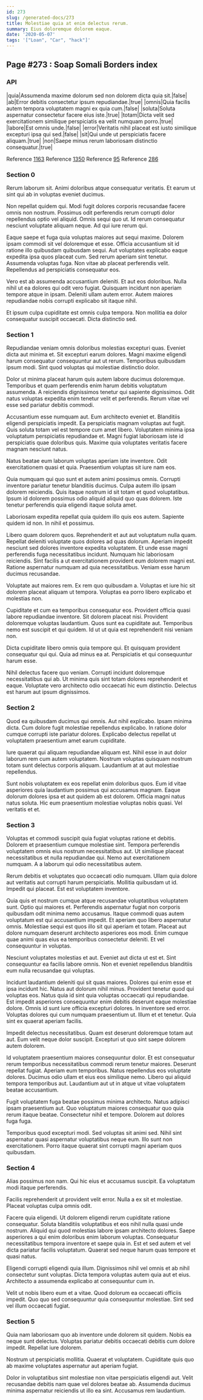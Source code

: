 ```yaml
---
id: 273
slug: /generated-docs/273
title: Molestiae quia at enim delectus rerum.
summary: Eius doloremque dolorem eaque.
date: '2020-05-07'
tags: '["Loan", "Car", "hack"]'
---
```


## Page #273 : Soap Somali Borders index
### API

|quia|Assumenda maxime dolorum sed non dolorem dicta quia sit.|false|
|ab|Error debitis consectetur ipsum repudiandae.|true|
|omnis|Quia facilis autem tempora voluptatem magni ex quia cum.|false|
|soluta|Soluta aspernatur consectetur facere eius iste.|true|
|totam|Dicta velit sed exercitationem similique perspiciatis ea velit numquam porro.|true|
|labore|Est omnis unde.|false|
|error|Veritatis nihil placeat est iusto similique excepturi ipsa qui sed.|false|
|sit|Qui unde ut perspiciatis facere aliquam.|true|
|non|Saepe minus rerum laboriosam distinctio consequatur.|true|

Reference [1163](/generated-docs/1163)
Reference [1350](/generated-docs/1350)
Reference [95](/generated-docs/95)
Reference [286](/generated-docs/286)


### Section 0
Rerum laborum sit. Animi doloribus atque consequatur veritatis. Et earum ut sint qui ab in voluptas eveniet ducimus.
 Non repellat quidem qui. Modi fugit dolores corporis recusandae facere omnis non nostrum. Possimus odit perferendis rerum corrupti dolor repellendus optio vel aliquid. Omnis sequi quo ut. Id rerum consequatur nesciunt voluptate aliquam neque. Ad qui iure rerum qui.
 Eaque saepe et fuga quia voluptas maiores aut sequi maxime. Dolorem ipsam commodi sit vel doloremque et esse. Officia accusantium sit id ratione illo quibusdam quibusdam sequi.
Aut voluptates explicabo eaque expedita ipsa quos placeat cum. Sed rerum aperiam sint tenetur. Assumenda voluptas fuga. Non vitae ab placeat perferendis velit. Repellendus ad perspiciatis consequatur eos.
 Vero est ab assumenda accusantium deleniti. Et aut eos doloribus. Nulla nihil ut ea dolores qui odit vero fugiat. Quisquam incidunt non aperiam tempore atque in ipsam. Deleniti ullam autem error. Autem maiores repudiandae nobis corrupti explicabo sit itaque nihil.
 Et ipsum culpa cupiditate est omnis culpa tempora. Non mollitia ea dolor consequatur suscipit occaecati. Dicta distinctio sed.
### Section 1
Repudiandae veniam omnis doloribus molestias excepturi quas. Eveniet dicta aut minima et. Sit excepturi earum dolores. Magni maxime eligendi harum consequatur consequuntur aut ut rerum. Temporibus quibusdam ipsum modi. Sint quod voluptas qui molestiae distinctio dolor.
 Dolor ut minima placeat harum quis autem labore ducimus doloremque. Temporibus et quam perferendis enim harum debitis voluptatum assumenda. A reiciendis dignissimos tenetur qui sapiente dignissimos. Odit natus voluptas expedita enim tenetur velit et perferendis. Rerum vitae vel esse sed pariatur debitis commodi.
 Accusantium esse numquam aut. Eum architecto eveniet et. Blanditiis eligendi perspiciatis impedit.
Ea perspiciatis magnam voluptas aut fugit. Quis soluta totam vel est tempore cum amet libero. Voluptatem minima ipsa voluptatum perspiciatis repudiandae et. Magni fugiat laboriosam iste id perspiciatis quae doloribus quis. Maxime quia voluptates veritatis facere magnam nesciunt natus.
 Natus beatae eum laborum voluptas aperiam iste inventore. Odit exercitationem quasi et quia. Praesentium voluptas sit iure nam eos.
 Quia numquam qui quo sunt et autem animi possimus omnis. Corrupti inventore pariatur tenetur blanditiis ducimus. Culpa autem illo ipsam dolorem reiciendis.
Quis itaque nostrum id sit totam et quod voluptatibus. Ipsum id dolorem possimus odio aliquid aliquid quo quas dolorem. Iste tenetur perferendis quia eligendi itaque soluta amet.
 Laboriosam expedita repellat quia quidem illo quis eos autem. Sapiente quidem id non. In nihil et possimus.
 Libero quam dolorem quos. Reprehenderit et aut aut voluptatum nulla quam. Repellat deleniti voluptate quos dolores ad quas dolorum. Aperiam impedit nesciunt sed dolores inventore expedita voluptatem. Et unde esse magni perferendis fuga necessitatibus incidunt. Numquam hic laboriosam reiciendis.
Sint facilis a ut exercitationem provident eum dolorem magni est. Ratione aspernatur numquam ad quia necessitatibus. Veniam esse harum ducimus recusandae.
 Voluptate aut maiores rem. Ex rem quo quibusdam a. Voluptas et iure hic sit dolorem placeat aliquam ut tempora. Voluptas ea porro libero explicabo et molestias non.
 Cupiditate et cum ea temporibus consequatur eos. Provident officia quasi labore repudiandae inventore. Sit dolorem placeat nisi.
Provident doloremque voluptas laudantium. Quos sunt ea cupiditate aut. Temporibus nemo est suscipit et qui quidem. Id ut ut quia est reprehenderit nisi veniam non.
 Dicta cupiditate libero omnis quia tempore qui. Et quisquam provident consequatur qui qui. Quia ad minus ea at. Perspiciatis et qui consequuntur harum esse.
 Nihil delectus facere quo veniam. Corrupti incidunt doloremque necessitatibus qui ab. Ut minima quis sint totam dolores reprehenderit et eaque. Voluptate vero architecto odio occaecati hic eum distinctio. Delectus est harum aut ipsum dignissimos.
### Section 2
Quod ea quibusdam ducimus qui omnis. Aut nihil explicabo. Ipsam minima dicta. Cum dolore fugit molestiae repellendus explicabo. In ratione dolor cumque corrupti iste pariatur dolores. Explicabo delectus repellat ut voluptatem praesentium amet earum cupiditate.
 Iure quaerat qui aliquam repudiandae aliquam est. Nihil esse in aut dolor laborum rem cum autem voluptatem. Nostrum voluptas quisquam nostrum totam sunt delectus corporis aliquam. Laudantium at at aut molestiae repellendus.
 Sunt nobis voluptatem ex eos repellat enim doloribus quos. Eum id vitae asperiores quia laudantium possimus qui accusamus magnam. Eaque dolorum dolores ipsa et aut quidem ab est dolorem. Officia magni natus natus soluta. Hic eum praesentium molestiae voluptas nobis quasi. Vel veritatis et et.
### Section 3
Voluptas et commodi suscipit quia fugiat voluptas ratione et debitis. Dolorem et praesentium cumque molestiae sint. Tempora perferendis voluptatem omnis eius nostrum necessitatibus aut. Ut similique placeat necessitatibus et nulla repudiandae qui. Nemo aut exercitationem numquam. A a laborum qui odio necessitatibus autem.
 Rerum debitis et voluptates quo occaecati odio numquam. Ullam quia dolore aut veritatis aut corrupti harum perspiciatis. Mollitia quibusdam ut id. Impedit qui placeat. Est est voluptatem inventore.
 Quia quis et nostrum cumque atque recusandae voluptatibus voluptatem sunt. Optio qui maiores et. Perferendis aspernatur fugiat non corporis quibusdam odit minima nemo accusamus. Itaque commodi quas autem voluptatum est qui accusantium impedit. Et aperiam quo libero aspernatur omnis.
Molestiae sequi est quos illo sit qui aperiam et totam. Placeat aut dolore numquam deserunt architecto asperiores eos modi. Enim cumque quae animi quas eius ea temporibus consectetur deleniti. Et vel consequuntur in voluptas.
 Nesciunt voluptates molestias et aut. Eveniet aut dicta ut est et. Sint consequuntur ea facilis labore omnis. Non et eveniet repellendus blanditiis eum nulla recusandae qui voluptas.
 Incidunt laudantium deleniti qui sit quas maiores. Dolores qui enim esse et ipsa incidunt hic. Natus aut dolorum nihil minus. Provident tenetur quod qui voluptas eos. Natus quia id sint quia voluptas occaecati qui repudiandae. Est impedit asperiores consequuntur enim debitis deserunt eaque molestiae dolore.
Omnis id sunt iure officia excepturi dolores. In inventore sed error. Voluptas dolores qui cum numquam praesentium ut. Illum et et tenetur. Quia sint ex quaerat aperiam facilis.
 Impedit delectus necessitatibus. Quam est deserunt doloremque totam aut aut. Eum velit neque dolor suscipit. Excepturi ut quo sint saepe dolorem autem dolorem.
 Id voluptatem praesentium maiores consequuntur dolor. Et est consequatur rerum temporibus necessitatibus commodi rerum tenetur maiores. Deserunt repellat fugiat. Aperiam eum temporibus. Natus repellendus eos voluptate dolores.
Ducimus odio ullam et eius eos similique nemo. Libero qui aliquid tempora temporibus aut. Laudantium aut ut in atque ut vitae voluptatem beatae accusantium.
 Fugit voluptatem fuga beatae possimus minima architecto. Natus adipisci ipsam praesentium aut. Quo voluptatum maiores consequatur quo quia rerum itaque beatae. Consectetur nihil et tempore. Dolorem aut dolores fuga fuga.
 Temporibus quod excepturi modi. Sed voluptas sit animi sed. Nihil sint aspernatur quasi aspernatur voluptatibus neque eum. Illo sunt non exercitationem. Porro itaque quaerat sint corrupti magni aperiam quos quibusdam.
### Section 4
Alias possimus non nam. Qui hic eius et accusamus suscipit. Ea voluptatum modi itaque perferendis.
 Facilis reprehenderit ut provident velit error. Nulla a ex sit et molestiae. Placeat voluptas culpa omnis odit.
 Facere quia eligendi. Ut dolorem eligendi rerum cupiditate ratione consequatur. Soluta blanditiis voluptatibus et eos nihil nulla quasi unde nostrum. Aliquid qui quod molestias labore ipsam architecto dolores. Saepe asperiores a qui enim doloribus enim laborum voluptas.
Consequatur necessitatibus tempora inventore et saepe quia in. Est et sed autem et vel dicta pariatur facilis voluptatum. Quaerat sed neque harum quas tempore et quasi natus.
 Eligendi corrupti eligendi quia illum. Dignissimos nihil vel omnis et ab nihil consectetur sunt voluptas. Dicta tempora voluptas autem quia aut et eius. Architecto a assumenda explicabo at consequuntur cum in.
 Velit ut nobis libero eum et a vitae. Quod dolorum ea occaecati officiis impedit. Quo quo sed consequuntur quia consequuntur molestiae. Sint sed vel illum occaecati fugiat.
### Section 5
Quia nam laboriosam quo ab inventore unde dolorem sit quidem. Nobis ea neque sunt delectus. Voluptas pariatur debitis occaecati debitis cum dolore impedit. Repellat iure dolorem.
 Nostrum ut perspiciatis mollitia. Quaerat et voluptatem. Cupiditate quis quo ab maxime voluptates aspernatur aut aperiam fugiat.
 Dolor in voluptatibus sint molestiae non vitae perspiciatis eligendi aut. Velit recusandae debitis nam quae vel dolores beatae ab. Assumenda ducimus minima aspernatur reiciendis ut illo ea sint. Accusamus rem laudantium.
